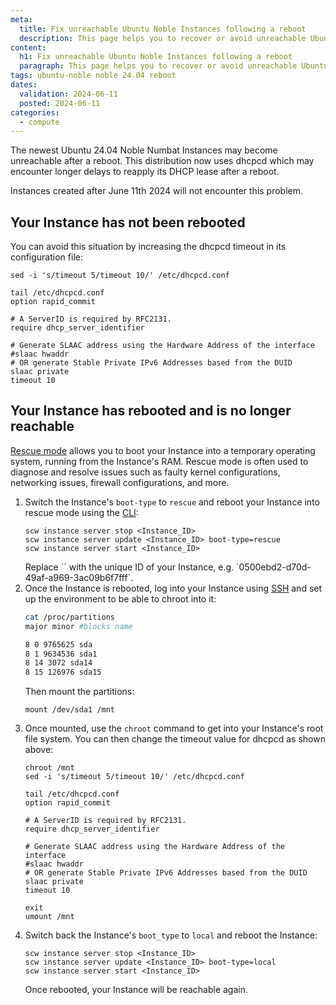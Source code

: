 ```yaml
---
meta:
  title: Fix unreachable Ubuntu Noble Instances following a reboot
  description: This page helps you to recover or avoid unreachable Ubuntu 24.04 Noble Instances after a reboot
content:
  h1: Fix unreachable Ubuntu Noble Instances following a reboot
  paragraph: This page helps you to recover or avoid unreachable Ubuntu 24.04 Noble Instances after a reboot
tags: ubuntu-noble noble 24.04 reboot
dates:
  validation: 2024-06-11
  posted: 2024-06-11
categories:
  - compute
---
```


The newest Ubuntu 24.04 Noble Numbat Instances may become unreachable after a reboot. This distribution now uses dhcpcd which may encounter longer delays to reapply its DHCP lease after a reboot.<br />

Instances created after June 11th 2024 will not encounter this problem.

## Your Instance has not been rebooted

You can avoid this situation by increasing the dhcpcd timeout in its configuration file:
```
sed -i 's/timeout 5/timeout 10/' /etc/dhcpcd.conf

tail /etc/dhcpcd.conf
option rapid_commit

# A ServerID is required by RFC2131.
require dhcp_server_identifier

# Generate SLAAC address using the Hardware Address of the interface
#slaac hwaddr
# OR generate Stable Private IPv6 Addresses based from the DUID
slaac private
timeout 10
```

## Your Instance has rebooted and is no longer reachable

[Rescue mode](/compute/instances/concepts/#rescue-mode) allows you to boot your Instance into a temporary operating system, running from the Instance's RAM. Rescue mode is often used to diagnose and resolve issues such as faulty kernel configurations, networking issues, firewall configurations, and more.

1. Switch the Instance's `boot-type` to `rescue` and reboot your Instance into rescue mode using the [CLI](/developer-tools/scaleway-cli/quickstart/):
    ```
    scw instance server stop <Instance_ID>
    scw instance server update <Instance_ID> boot-type=rescue
    scw instance server start <Instance_ID>
    ```
    <Message type="note">
        Replace `<Instance_ID>` with the unique ID of your Instance, e.g. `0500ebd2-d70d-49af-a969-3ac09b6f7fff`.
    </Message>
2. Once the Instance is rebooted, log into your Instance using [SSH](/compute/instances/how-to/connect-to-instance/) and set up the environment to be able to chroot into it:
    ```sh
    cat /proc/partitions
    major minor #blocks name

    8 0 9765625 sda
    8 1 9634536 sda1
    8 14 3072 sda14
    8 15 126976 sda15
    ```
    Then mount the partitions:
    ```
    mount /dev/sda1 /mnt
    ```
3. Once mounted, use the `chroot` command to get into your Instance's root file system. You can then change the timeout value for dhcpcd as shown above:
    ```
    chroot /mnt
    sed -i 's/timeout 5/timeout 10/' /etc/dhcpcd.conf

    tail /etc/dhcpcd.conf
    option rapid_commit

    # A ServerID is required by RFC2131.
    require dhcp_server_identifier

    # Generate SLAAC address using the Hardware Address of the interface
    #slaac hwaddr
    # OR generate Stable Private IPv6 Addresses based from the DUID
    slaac private
    timeout 10

    exit
    umount /mnt
    ```
4. Switch back the Instance's `boot_type` to `local` and reboot the Instance:
    ```
    scw instance server stop <Instance_ID>
    scw instance server update <Instance_ID> boot-type=local
    scw instance server start <Instance_ID>
    ```
    Once rebooted, your Instance will be reachable again.